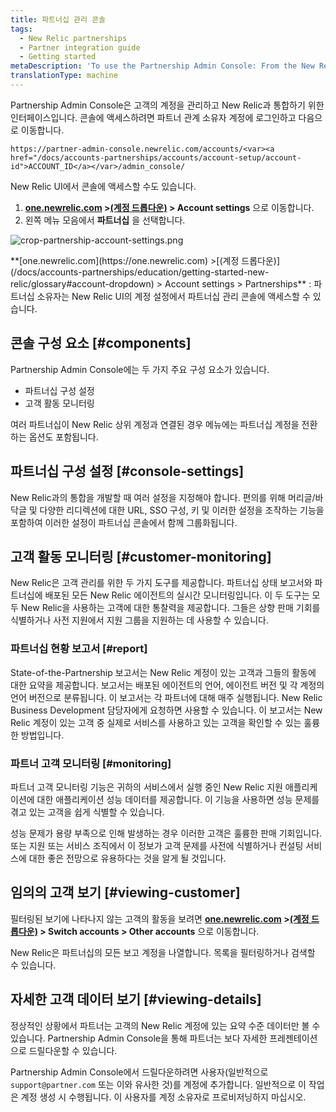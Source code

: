 ```yaml
---
title: 파트너십 관리 콘솔
tags:
  - New Relic partnerships
  - Partner integration guide
  - Getting started
metaDescription: 'To use the Partnership Admin Console: From the New Relic menu bar, select (partner account) > Account settings.'
translationType: machine
---
```



Partnership Admin Console은 고객의 계정을 관리하고 New Relic과 통합하기 위한 인터페이스입니다. 콘솔에 액세스하려면 파트너 관계 소유자 계정에 로그인하고 다음으로 이동합니다.

```
https://partner-admin-console.newrelic.com/accounts/<var><a href="/docs/accounts-partnerships/accounts/account-setup/account-id">ACCOUNT_ID</a></var>/admin_console/
```

New Relic UI에서 콘솔에 액세스할 수도 있습니다.

1. **[one.newrelic.com](https://one.newrelic.com) >[(계정 드롭다운)](/docs/accounts-partnerships/education/getting-started-new-relic/glossary#account-dropdown) > Account settings** 으로 이동합니다.
2. 왼쪽 메뉴 모음에서 **파트너십** 을 선택합니다.

<img
  title="crop-partnership-account-settings.png"
  alt="crop-partnership-account-settings.png"
  src={cropPartnershipOwnerAccountSettings}
/>

<figcaption>
  **[one.newrelic.com](https://one.newrelic.com) >[(계정 드롭다운)](/docs/accounts-partnerships/education/getting-started-new-relic/glossary#account-dropdown) > Account settings > Partnerships** : 파트너십 소유자는 New Relic UI의 계정 설정에서 파트너십 관리 콘솔에 액세스할 수 있습니다.
</figcaption>

## 콘솔 구성 요소 [#components]

Partnership Admin Console에는 두 가지 주요 구성 요소가 있습니다.

* 파트너십 구성 설정
* 고객 활동 모니터링

여러 파트너십이 New Relic 상위 계정과 연결된 경우 메뉴에는 파트너십 계정을 전환하는 옵션도 포함됩니다.

## 파트너십 구성 설정 [#console-settings]

New Relic과의 통합을 개발할 때 여러 설정을 지정해야 합니다. 편의를 위해 머리글/바닥글 및 다양한 리디렉션에 대한 URL, SSO 구성, 키 및 이러한 설정을 조작하는 기능을 포함하여 이러한 설정이 파트너십 콘솔에서 함께 그룹화됩니다.

## 고객 활동 모니터링 [#customer-monitoring]

New Relic은 고객 관리를 위한 두 가지 도구를 제공합니다. 파트너십 상태 보고서와 파트너십에 배포된 모든 New Relic 에이전트의 실시간 모니터링입니다. 이 두 도구는 모두 New Relic을 사용하는 고객에 대한 통찰력을 제공합니다. 그들은 상향 판매 기회를 식별하거나 사전 지원에서 지원 그룹을 지원하는 데 사용할 수 있습니다.

### 파트너십 현황 보고서 [#report]

State-of-the-Partnership 보고서는 New Relic 계정이 있는 고객과 그들의 활동에 대한 요약을 제공합니다. 보고서는 배포된 에이전트의 언어, 에이전트 버전 및 각 계정의 언어 버전으로 분류됩니다. 이 보고서는 각 파트너에 대해 매주 실행됩니다. New Relic Business Development 담당자에게 요청하면 사용할 수 있습니다. 이 보고서는 New Relic 계정이 있는 고객 중 실제로 서비스를 사용하고 있는 고객을 확인할 수 있는 훌륭한 방법입니다.

### 파트너 고객 모니터링 [#monitoring]

파트너 고객 모니터링 기능은 귀하의 서비스에서 실행 중인 New Relic 지원 애플리케이션에 대한 애플리케이션 성능 데이터를 제공합니다. 이 기능을 사용하면 성능 문제를 겪고 있는 고객을 쉽게 식별할 수 있습니다.

성능 문제가 용량 부족으로 인해 발생하는 경우 이러한 고객은 훌륭한 판매 기회입니다. 또는 지원 또는 서비스 조직에서 이 정보가 고객 문제를 사전에 식별하거나 컨설팅 서비스에 대한 좋은 전망으로 유용하다는 것을 알게 될 것입니다.

## 임의의 고객 보기 [#viewing-customer]

필터링된 보기에 나타나지 않는 고객의 활동을 보려면 **[one.newrelic.com](https://one.newrelic.com) >[(계정 드롭다운)](/docs/accounts-partnerships/education/getting-started-new-relic/glossary#account-dropdown) > Switch accounts > Other accounts** 으로 이동합니다.

New Relic은 파트너십의 모든 보고 계정을 나열합니다. 목록을 필터링하거나 검색할 수 있습니다.

## 자세한 고객 데이터 보기 [#viewing-details]

정상적인 상황에서 파트너는 고객의 New Relic 계정에 있는 요약 수준 데이터만 볼 수 있습니다. Partnership Admin Console을 통해 파트너는 보다 자세한 프레젠테이션으로 드릴다운할 수 있습니다.

Partnership Admin Console에서 드릴다운하려면 사용자(일반적으로 `support@partner.com` 또는 이와 유사한 것)를 계정에 추가합니다. 일반적으로 이 작업은 계정 생성 시 수행됩니다. 이 사용자를 계정 소유자로 프로비저닝하지 마십시오.